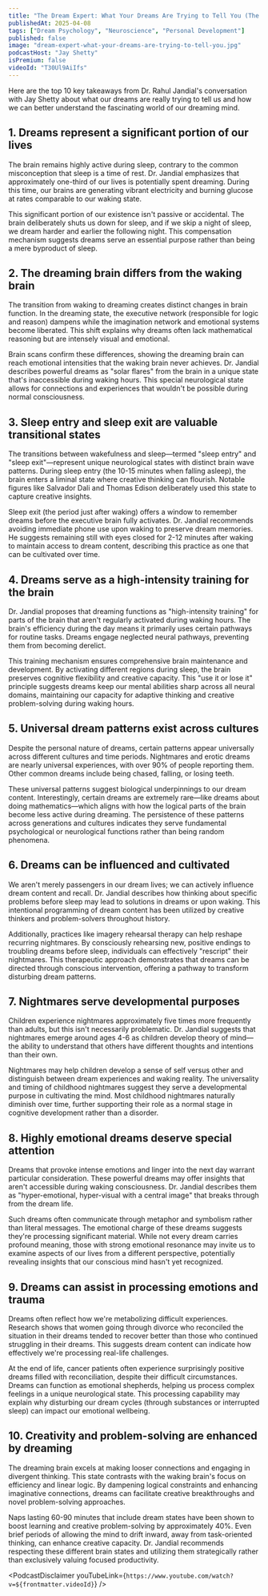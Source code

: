 ```yaml
---
title: "The Dream Expert: What Your Dreams Are Trying to Tell You (The Ultimate Dream Interpretation Guide)"
publishedAt: 2025-04-08
tags: ["Dream Psychology", "Neuroscience", "Personal Development"]
published: false
image: "dream-expert-what-your-dreams-are-trying-to-tell-you.jpg"
podcastHost: "Jay Shetty"
isPremium: false
videoId: "T30Ul9AiIfs"
---
```



<PodcastSummaryPageLayout frontmatter={frontmatter}>

Here are the top 10 key takeaways from Dr. Rahul Jandial's conversation with Jay Shetty about what our dreams are really trying to tell us and how we can better understand the fascinating world of our dreaming mind.

## 1. Dreams represent a significant portion of our lives

The brain remains highly active during sleep, contrary to the common misconception that sleep is a time of rest. Dr. Jandial emphasizes that approximately one-third of our lives is potentially spent dreaming. During this time, our brains are generating vibrant electricity and burning glucose at rates comparable to our waking state.

This significant portion of our existence isn't passive or accidental. The brain deliberately shuts us down for sleep, and if we skip a night of sleep, we dream harder and earlier the following night. This compensation mechanism suggests dreams serve an essential purpose rather than being a mere byproduct of sleep.

## 2. The dreaming brain differs from the waking brain

The transition from waking to dreaming creates distinct changes in brain function. In the dreaming state, the executive network (responsible for logic and reason) dampens while the imagination network and emotional systems become liberated. This shift explains why dreams often lack mathematical reasoning but are intensely visual and emotional.

Brain scans confirm these differences, showing the dreaming brain can reach emotional intensities that the waking brain never achieves. Dr. Jandial describes powerful dreams as "solar flares" from the brain in a unique state that's inaccessible during waking hours. This special neurological state allows for connections and experiences that wouldn't be possible during normal consciousness.

## 3. Sleep entry and sleep exit are valuable transitional states

The transitions between wakefulness and sleep—termed "sleep entry" and "sleep exit"—represent unique neurological states with distinct brain wave patterns. During sleep entry (the 10-15 minutes when falling asleep), the brain enters a liminal state where creative thinking can flourish. Notable figures like Salvador Dali and Thomas Edison deliberately used this state to capture creative insights.

Sleep exit (the period just after waking) offers a window to remember dreams before the executive brain fully activates. Dr. Jandial recommends avoiding immediate phone use upon waking to preserve dream memories. He suggests remaining still with eyes closed for 2-12 minutes after waking to maintain access to dream content, describing this practice as one that can be cultivated over time.

## 4. Dreams serve as a high-intensity training for the brain

Dr. Jandial proposes that dreaming functions as "high-intensity training" for parts of the brain that aren't regularly activated during waking hours. The brain's efficiency during the day means it primarily uses certain pathways for routine tasks. Dreams engage neglected neural pathways, preventing them from becoming derelict.

This training mechanism ensures comprehensive brain maintenance and development. By activating different regions during sleep, the brain preserves cognitive flexibility and creative capacity. This "use it or lose it" principle suggests dreams keep our mental abilities sharp across all neural domains, maintaining our capacity for adaptive thinking and creative problem-solving during waking hours.

## 5. Universal dream patterns exist across cultures

Despite the personal nature of dreams, certain patterns appear universally across different cultures and time periods. Nightmares and erotic dreams are nearly universal experiences, with over 90% of people reporting them. Other common dreams include being chased, falling, or losing teeth.

These universal patterns suggest biological underpinnings to our dream content. Interestingly, certain dreams are extremely rare—like dreams about doing mathematics—which aligns with how the logical parts of the brain become less active during dreaming. The persistence of these patterns across generations and cultures indicates they serve fundamental psychological or neurological functions rather than being random phenomena.

## 6. Dreams can be influenced and cultivated

We aren't merely passengers in our dream lives; we can actively influence dream content and recall. Dr. Jandial describes how thinking about specific problems before sleep may lead to solutions in dreams or upon waking. This intentional programming of dream content has been utilized by creative thinkers and problem-solvers throughout history.

Additionally, practices like imagery rehearsal therapy can help reshape recurring nightmares. By consciously rehearsing new, positive endings to troubling dreams before sleep, individuals can effectively "rescript" their nightmares. This therapeutic approach demonstrates that dreams can be directed through conscious intervention, offering a pathway to transform disturbing dream patterns.

## 7. Nightmares serve developmental purposes

Children experience nightmares approximately five times more frequently than adults, but this isn't necessarily problematic. Dr. Jandial suggests that nightmares emerge around ages 4-6 as children develop theory of mind—the ability to understand that others have different thoughts and intentions than their own.

Nightmares may help children develop a sense of self versus other and distinguish between dream experiences and waking reality. The universality and timing of childhood nightmares suggest they serve a developmental purpose in cultivating the mind. Most childhood nightmares naturally diminish over time, further supporting their role as a normal stage in cognitive development rather than a disorder.

## 8. Highly emotional dreams deserve special attention

Dreams that provoke intense emotions and linger into the next day warrant particular consideration. These powerful dreams may offer insights that aren't accessible during waking consciousness. Dr. Jandial describes them as "hyper-emotional, hyper-visual with a central image" that breaks through from the dream life.

Such dreams often communicate through metaphor and symbolism rather than literal messages. The emotional charge of these dreams suggests they're processing significant material. While not every dream carries profound meaning, those with strong emotional resonance may invite us to examine aspects of our lives from a different perspective, potentially revealing insights that our conscious mind hasn't yet recognized.

## 9. Dreams can assist in processing emotions and trauma

Dreams often reflect how we're metabolizing difficult experiences. Research shows that women going through divorce who reconciled the situation in their dreams tended to recover better than those who continued struggling in their dreams. This suggests dream content can indicate how effectively we're processing real-life challenges.

At the end of life, cancer patients often experience surprisingly positive dreams filled with reconciliation, despite their difficult circumstances. Dreams can function as emotional shepherds, helping us process complex feelings in a unique neurological state. This processing capability may explain why disturbing our dream cycles (through substances or interrupted sleep) can impact our emotional wellbeing.

## 10. Creativity and problem-solving are enhanced by dreaming

The dreaming brain excels at making looser connections and engaging in divergent thinking. This state contrasts with the waking brain's focus on efficiency and linear logic. By dampening logical constraints and enhancing imaginative connections, dreams can facilitate creative breakthroughs and novel problem-solving approaches.

Naps lasting 60-90 minutes that include dream states have been shown to boost learning and creative problem-solving by approximately 40%. Even brief periods of allowing the mind to drift inward, away from task-oriented thinking, can enhance creative capacity. Dr. Jandial recommends respecting these different brain states and utilizing them strategically rather than exclusively valuing focused productivity.

<PodcastDisclaimer
  youTubeLink={`https://www.youtube.com/watch?v=${frontmatter.videoId}`}
/>

</PodcastSummaryPageLayout>
